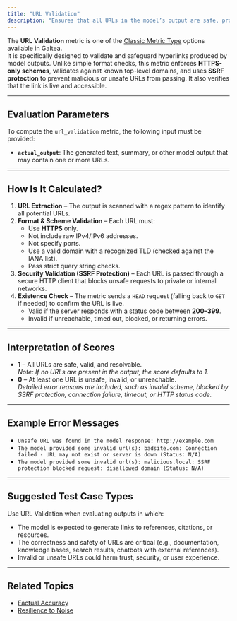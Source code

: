 ```yaml
---
title: "URL Validation"
description: "Ensures that all URLs in the model’s output are safe, properly formatted, and resolvable using strict validation and SSRF protection."
---
```


The **URL Validation** metric is one of the [Classic Metric Type](/concepts/metric-type) options available in Galtea.  
It is specifically designed to validate and safeguard hyperlinks produced by model outputs. Unlike simple format checks, this metric enforces **HTTPS-only schemes**, validates against known top-level domains, and uses **SSRF protection** to prevent malicious or unsafe URLs from passing. It also verifies that the link is live and accessible.

---

## Evaluation Parameters

To compute the `url_validation` metric, the following input must be provided:

- **`actual_output`**: The generated text, summary, or other model output that may contain one or more URLs.

---

## How Is It Calculated?

1. **URL Extraction** – The output is scanned with a regex pattern to identify all potential URLs.  
2. **Format & Scheme Validation** – Each URL must:
   - Use **HTTPS** only.  
   - Not include raw IPv4/IPv6 addresses.  
   - Not specify ports.  
   - Use a valid domain with a recognized TLD (checked against the IANA list).  
   - Pass strict query string checks.  
3. **Security Validation (SSRF Protection)** – Each URL is passed through a secure HTTP client that blocks unsafe requests to private or internal networks.  
4. **Existence Check** – The metric sends a `HEAD` request (falling back to `GET` if needed) to confirm the URL is live.  
   - Valid if the server responds with a status code between **200–399**.  
   - Invalid if unreachable, timed out, blocked, or returning errors.  

---

## Interpretation of Scores

- **1** – All URLs are safe, valid, and resolvable.  
  *Note: If no URLs are present in the output, the score defaults to 1.*  
- **0** – At least one URL is unsafe, invalid, or unreachable.  
  *Detailed error reasons are included, such as invalid scheme, blocked by SSRF protection, connection failure, timeout, or HTTP status code.*

---

## Example Error Messages

- `Unsafe URL was found in the model response: http://example.com`  
- `The model provided some invalid url(s): badsite.com: Connection failed - URL may not exist or server is down (Status: N/A)`  
- `The model provided some invalid url(s): malicious.local: SSRF protection blocked request: disallowed domain (Status: N/A)`  

---

## Suggested Test Case Types

Use URL Validation when evaluating outputs in which:

- The model is expected to generate links to references, citations, or resources.  
- The correctness and safety of URLs are critical (e.g., documentation, knowledge bases, search results, chatbots with external references).  
- Invalid or unsafe URLs could harm trust, security, or user experience.  

---
## Related Topics

- [Factual Accuracy](/concepts/metric-type/factual-accuracy)
- [Resilience to Noise](/concepts/metric-type/resilience-to-noise)

